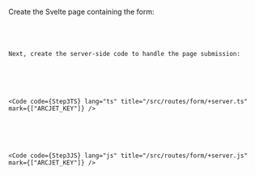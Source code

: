 
Create the Svelte page containing the form:

<Fragment >

<Code code={Step3Svelte} lang="js" title="/src/routes/form/+page.svelte" />
</Fragment>

Next, create the server-side code to handle the page submission:

<SelectableContent client:load syncKey="language" frameworkSwitcher>
  <Fragment slot="TS">

<Code
  code={Step3TS}
  lang="ts"
  title="/src/routes/form/+server.ts"
  mark={["ARCJET_KEY"]}
/>

  </Fragment>
  <Fragment slot="JS">

<Code
  code={Step3JS}
  lang="js"
  title="/src/routes/form/+server.js"
  mark={["ARCJET_KEY"]}
/>

  </Fragment>
</SelectableContent>
